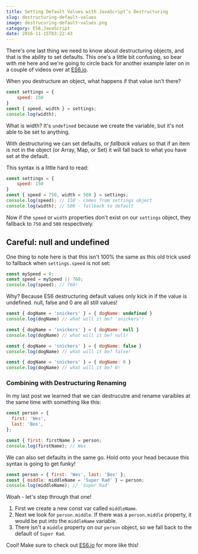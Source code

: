 ```yaml
---
title: Setting Default Values with JavaScript’s Destructuring
slug: destructuring-default-values
image: destrucuring-default-values.png
category: ES6,JavaScript
date: 2016-11-15T03:22:43
---
```


There's one last thing we need to know about destructuring objects, and that is the ability to set defaults. This one's a little bit confusing, so bear with me here and we're going to circle back for another example later on in a couple of videos over at <a href="https://ES6.io">ES6.io</a>.

When you destructure an object, what happens if that value isn't there?


```js
const settings = {
    speed: 150
}
const { speed, width } = settings; 
console.log(width);
```

What is width? It's <code>undefined</code> because we create the variable, but it's not able to be set to anything.

With destructuring we can set defaults, or <em>fallback values</em> so that if an item is not in the object (or Array, Map, or Set) it will fall back to what you have set at the default.

This syntax is a little hard to read:


```js
const settings = {
    speed: 150
}
const { speed = 750, width = 500 } = settings;
console.log(speed); // 150 - comes from settings object
console.log(width); // 500 - fallback to default
```

Now if the <code>speed</code> or <code>width</code> properties don't exist on our <code>settings</code> object, they fallback to <code>750</code> and <code>500</code> respectively.

<h2>Careful: null and undefined</h2>

One thing to note here is that this isn't 100% the same as this old trick used to fallback when <code>settings.speed</code> is not set:


```js
const mySpeed = 0;
const speed = mySpeed || 760; 
console.log(speed); // 760!
```

Why? Because ES6 destructuring default values only kick in if the value is undefined. null, false and 0 are all still values!


```js
const { dogName = 'snickers' } = { dogName: undefined }
console.log(dogName) // what will it be? 'snickers'!

const { dogName = 'snickers' } = { dogName: null }
console.log(dogName) // what will it be? null!

const { dogName = 'snickers' } = { dogName: false }
console.log(dogName) // what will it be? false!

const { dogName = 'snickers' } = { dogName: 0 }
console.log(dogName) // what will it be? 0!
```

<h3>Combining with Destructuring Renaming</h3>

In my last post we learned that we can destrucutre and rename varaibles at the same time with something like this:


```js
const person = {
  first: 'Wes',
  last: 'Bos',
};

const { first: firstName } = person;
console.log(firstName); // Wes
```

We can also set defaults in the same go. Hold onto your head because this syntax is going to get funky!


```js
const person = { first: 'Wes', last: 'Bos' };
const { middle: middleName = 'Super Rad' } = person;
console.log(middleName); // 'Super Rad'
```

Woah - let's step through that one!

<ol>
<li>First we create a new const var called <code>middleName</code>.</li>
<li>Next we look for <code>person.middle</code>. If there was a <code>person.middle</code> property, it would be put into the <code>middleName</code> variable.</li>
<li>There isn't a <code>middle</code> property on our <code>person</code> object, so we fall back to the default of <code>Super Rad</code>. </li>
</ol>

Cool! Make sure to check out <a href="https://ES6.io">ES6.io</a> for more like this!